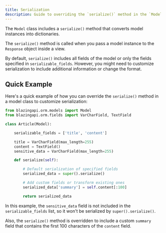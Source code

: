 ```yaml
---
title: Serialization
description: Guide to overriding the `serialize()` method in the `Model` class to customize serialization.
---
```


The `Model` class includes a `serialize()` method that converts model instances into dictionaries.

The `serialize()` method is called when you pass a model instance to the `Response` object inside a view.

By default, `serialize()` includes all fields of the model or only the fields specified in `serializable_fields`. However, you might need to customize serialization to include additional information or change the format.

## Quick Example

Here's a quick example of how you can override the `serialize()` method in a model class to customize serialization:

```python
from blazingapi.orm.models import Model
from blazingapi.orm.fields import VarCharField, TextField

class Article(Model):

    serializable_fields = ['title', 'content']

    title = VarCharField(max_length=255)
    content = TextField()
    sensitive_data = VarCharField(max_length=255)

    def serialize(self):

        # Default serialization of specified fields
        serialized_data = super().serialize()

        # Add custom fields or transform existing ones
        serialized_data['summary'] = self.content[:100]

        return serialized_data
```

In this example, the `sensitive_data` field is not included in the `serializable_fields` list, so it won't be serialized by `super().serialize()`.

Also, the `serialize()` method is overridden to include a custom `summary` field that contains the first 100 characters of the `content` field.
